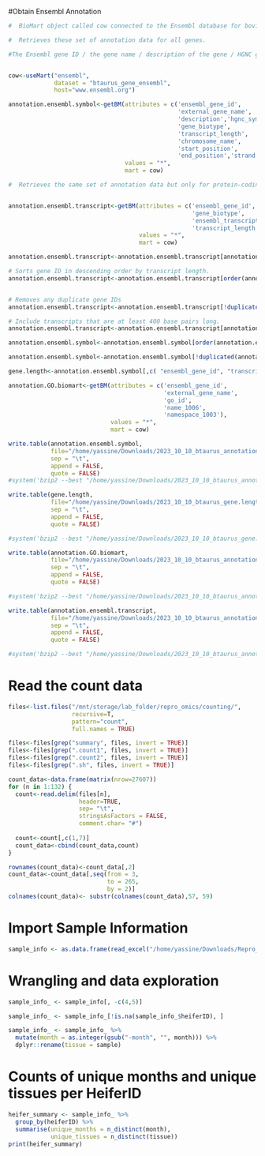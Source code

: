 #Obtain Ensembl Annotation


```r
#  BioMart object called cow connected to the Ensembl database for bovine genes

#  Retrieves these set of annotation data for all genes. 

#The Ensembl gene ID / the gene name / description of the gene / HGNC gene symbol /  gene biotype #(e.g., protein_coding, non_coding). / length of the transcript in base pairs / name of the #chromosome on which the gene is located  / start position of the gene on the chromosome / end #position of the gene on the chromosome.strand The strand of the chromosome on which the gene is #located (+ or -).


cow<-useMart("ensembl", 
             dataset = "btaurus_gene_ensembl",
             host="www.ensembl.org") 

annotation.ensembl.symbol<-getBM(attributes = c('ensembl_gene_id',
                                                'external_gene_name',
                                                'description','hgnc_symbol',
                                                'gene_biotype',
                                                'transcript_length',
                                                'chromosome_name',
                                                'start_position',
                                                'end_position','strand'), 
                                 values = "*",
                                 mart = cow)

#  Retrieves the same set of annotation data but only for protein-coding genes. 


annotation.ensembl.transcript<-getBM(attributes = c('ensembl_gene_id',
                                                    'gene_biotype',
                                                    'ensembl_transcript_id',
                                                    'transcript_length'), 
                                     values = "*", 
                                     mart = cow)

annotation.ensembl.transcript<-annotation.ensembl.transcript[annotation.ensembl.transcript$gene_biotype =="protein_coding",]

# Sorts gene ID in descending order by transcript length.
annotation.ensembl.transcript<-annotation.ensembl.transcript[order(annotation.ensembl.transcript$ensembl_gene_id, -annotation.ensembl.transcript$transcript_length),]


# Removes any duplicate gene IDs
annotation.ensembl.transcript<-annotation.ensembl.transcript[!duplicated(annotation.ensembl.transcript$ensembl_gene_id),]

# Include transcripts that are at least 400 base pairs long.
annotation.ensembl.transcript<-annotation.ensembl.transcript[annotation.ensembl.transcript$transcript_length > 400,]

annotation.ensembl.symbol<-annotation.ensembl.symbol[order(annotation.ensembl.symbol$ensembl_gene_id, -annotation.ensembl.symbol$transcript_length),]

annotation.ensembl.symbol<-annotation.ensembl.symbol[!duplicated(annotation.ensembl.symbol$ensembl_gene_id),]

gene.length<-annotation.ensembl.symbol[,c( "ensembl_gene_id", "transcript_length" )]

annotation.GO.biomart<-getBM(attributes = c('ensembl_gene_id',
                                            'external_gene_name',
                                            'go_id',
                                            'name_1006',
                                            'namespace_1003'),
                             values = "*",
                             mart = cow)
```
```r
write.table(annotation.ensembl.symbol,
            file="/home/yassine/Downloads/2023_10_10_btaurus_annotation.ensembl.symbol.txt",
            sep = "\t",
            append = FALSE,
            quote = FALSE)
#system('bzip2 --best "/home/yassine/Downloads/2023_10_10_btaurus_annotation.ensembl.symbol.txt")

write.table(gene.length,
            file="/home/yassine/Downloads/2023_10_10_btaurus_gene.length.txt",
            sep = "\t",
            append = FALSE,
            quote = FALSE)

#system('bzip2 --best "/home/yassine/Downloads/2023_10_10_btaurus_gene.length.txt")

write.table(annotation.GO.biomart,
            file="/home/yassine/Downloads/2023_10_10_btaurus_annotation.GO.biomart.txt", 
            sep = "\t",
            append = FALSE,
            quote = FALSE)

#system('bzip2 --best "/home/yassine/Downloads/2023_10_10_btaurus_annotation.GO.biomart.txt")

write.table(annotation.ensembl.transcript,
            file="/home/yassine/Downloads/2023_10_10_btaurus_annotation.ensembl.transcript.txt",
            sep = "\t",
            append = FALSE,
            quote = FALSE)

#system('bzip2 --best "/home/yassine/Downloads/2023_10_10_btaurus_annotation.ensembl.transcript.txt")
```


# Read the count data
```r
files<-list.files("/mnt/storage/lab_folder/repro_omics/counting/", 
                  recursive=T,
                  pattern="count", 
                  full.names = TRUE)

files<-files[grep("summary", files, invert = TRUE)]
files<-files[grep(".count1", files, invert = TRUE)]
files<-files[grep(".count2", files, invert = TRUE)]
files<-files[grep(".sh", files, invert = TRUE)]
```

```r
count_data<-data.frame(matrix(nrow=27607))
for (n in 1:132) {
  count<-read.delim(files[n],
                    header=TRUE, 
                    sep= "\t", 
                    stringsAsFactors = FALSE,
                    comment.char= "#")
  
  count<-count[,c(1,7)]
  count_data<-cbind(count_data,count)
}

rownames(count_data)<-count_data[,2]
count_data<-count_data[,seq(from = 3, 
                            to = 265,
                            by = 2)]
colnames(count_data)<- substr(colnames(count_data),57, 59)
```


# Import Sample Information

```r
sample_info <- as.data.frame(read_excel("/home/yassine/Downloads/Repro_omics_sample_information_06_27_2023.xlsx"))
```

# Wrangling and data exploration

```r
sample_info_ <- sample_info[, -c(4,5)]

sample_info_ <- sample_info_[!is.na(sample_info_$heiferID), ]

sample_info_ <- sample_info_ %>%
  mutate(month = as.integer(gsub("-month", "", month))) %>%
  dplyr::rename(tissue = sample)


```
# Counts of unique months and unique tissues per HeiferID

```r
heifer_summary <- sample_info_ %>%
  group_by(heiferID) %>%
  summarise(unique_months = n_distinct(month),
            unique_tissues = n_distinct(tissue))
print(heifer_summary)

```
